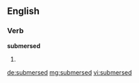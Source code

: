 ==English==

===Verb===
'''submersed'''

# {{en-past of|submerse}}

[[de:submersed]]
[[mg:submersed]]
[[vi:submersed]]